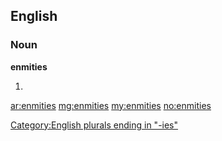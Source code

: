 ==English==

===Noun===
'''enmities'''

# {{plural of|[[enmity]]}}

[[Category:English plurals ending in "-ies"]]

[[ar:enmities]]
[[mg:enmities]]
[[my:enmities]]
[[no:enmities]]